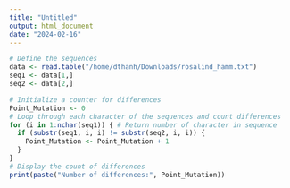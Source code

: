 ```yaml
---
title: "Untitled"
output: html_document
date: "2024-02-16"
---
```


```r
# Define the sequences
data <- read.table("/home/dthanh/Downloads/rosalind_hamm.txt")
seq1 <- data[1,]
seq2 <- data[2,]

# Initialize a counter for differences
Point_Mutation <- 0
# Loop through each character of the sequences and count differences
for (i in 1:nchar(seq1)) { # Return number of character in sequence
  if (substr(seq1, i, i) != substr(seq2, i, i)) {
    Point_Mutation <- Point_Mutation + 1
  }
}
# Display the count of differences
print(paste("Number of differences:", Point_Mutation))
```

